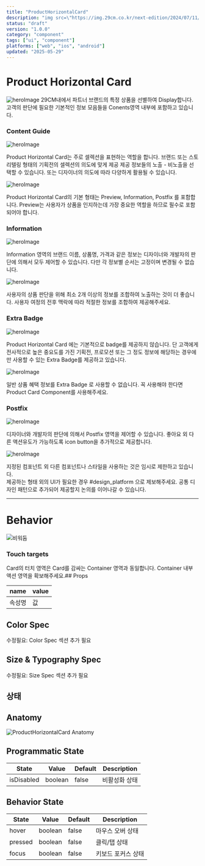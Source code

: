 ```yaml
---
title: "ProductHorizontalCard"
description: "img src=\"https://img.29cm.co.kr/next-edition/2024/07/11/78d7a85e050446b1afcb3ef3dd180fda_20240711175834.jpg\" alt=\"heroImage\" style={{ width: \'100%\', height: \'auto\', borderRadius: \'12px\' }} / 29CM내에서 파"
status: "draft"
version: "1.0.0"
category: "component"
tags: ["ui", "component"]
platforms: ["web", "ios", "android"]
updated: "2025-05-29"
---
```


# Product Horizontal Card

![heroImage](https://img.29cm.co.kr/next-edition/2024/07/11/78d7a85e050446b1afcb3ef3dd180fda_20240711175834.jpg)
29CM내에서 파트너 브랜드의 특정 상품을 선별하여 Display합니다. 고객의 판단에 필요한 기본적인 정보 모음들을 Conents영역 내부에
포함하고 있습니다.

### Content Guide

![heroImage](https://img.29cm.co.kr/next-edition/2024/07/11/727be5ba26654df4be8af78874268650_20240711175431.jpg)

Product Horizontal Card는 주로 셀렉션을 표현하는 역할을 합니다. 브랜드 또는 스토리텔링 형태의 기획전의 셀렉션의 의도에 맞게 제공 제공 정보들의 노출 - 비노출을 선택할 수 있습니다.
또는 디자이너의 의도에 따라 다양하게 활용될 수 있습니다.

![heroImage](https://img.29cm.co.kr/next-edition/2024/07/11/c403c27efbd74ee09c95bbe992565c45_20240711190144.jpg)

Product Horizontal Card의 기본 형태는 Preview, Information, Postfix 를 포함합니다.
Preview는 사용자가 상품을 인지하는데 가장 중요한 역할을 하므로 필수로 포함되어야 합니다.

### Information

![heroImage](https://img.29cm.co.kr/next-edition/2024/07/11/cdb017891bb24597a3e4916d4a3a266f_20240711190924.jpg)

Information 영역의 브랜드 이름, 상품명, 가격과 같은 정보는 디자이너와 개발자의 판단에 의해서 모두 제어할 수 있습니다.
다만 각 정보별 순서는 고정이며 변경될 수 없습니다.

![heroImage](https://img.29cm.co.kr/next-edition/2024/07/11/6612c7e2a4aa4f55bc889075c01fb4be_20240711192810.png)

사용자의 상품 판단을 위해 최소 2개 이상의 정보를 조합하여 노출하는 것이 더 좋습니다. 사용자 여정의 전후 맥락에 따라 적절한 정보를 조합하여 제공해주세요.

### Extra Badge

![heroImage](https://img.29cm.co.kr/next-edition/2024/07/12/f17eeeb0f7a847778ae5531521a70739_20240712175244.jpg)

Product Horizontal Card 에는 기본적으로 badge를 제공하지 않습니다. 단 고객에게 전사적으로 높은 중요도를 가진 기획전, 프로모션 또는 그 정도 정보에 해당하는 경우에만 사용할 수 있는 Extra Badge를 제공하고 있습니다.

![heroImage](https://img.29cm.co.kr/next-edition/2024/07/12/5d0f3731f8164804a06d2c220ee87ca4_20240712175729.png)

일반 상품 혜택 정보를 Extra Badge 로 사용할 수 없습니다. 꼭 사용해야 한다면 Product Card Component를 사용해주세요.

### Postfix

![heroImage](https://img.29cm.co.kr/next-edition/2024/07/11/f016a9d5f0ce47d58fb4d53744e63b7a_20240711191546.jpg)

디자이너와 개발자의 판단에 의해서 Postfix 영역을 제어할 수 있습니다. 좋아요 외 다른 액션유도가 가능하도록 icon button을 추가적으로 제공합니다.

![heroImage](https://img.29cm.co.kr/next-edition/2024/07/11/022a9b85e936463e855028babe802c66_20240711200355.png)

지정된 컴포넌트 외 다른 컴포넌트나 스타일을 사용하는 것은 임시로 제한하고 있습니다.  
제공하는 형태 외의 UI가 필요한 경우 #design_platform 으로 제보해주세요.
공통 디자인 패턴으로 추가되어 제공할지 논의를 이어나갈 수 있습니다.

---

# Behavior

![비워둠](https://img.29cm.co.kr/next-edition/2024/07/12/6e77d1e75f3245138a7b96d71ebb4266_20240712104832.jpg)

### Touch targets

Card의 터치 영역은 Card를 감싸는 Container 영역과 동일합니다. Container 내부 액션 영역을 확보해주세요.## Props

| name | value |
| --- | --- |
| 속성명 | 값 |

## Color Spec

수정필요: Color Spec 섹션 추가 필요

## Size & Typography Spec

수정필요: Size Spec 섹션 추가 필요

## 상태

## Anatomy

![ProductHorizontalCard Anatomy](/images/components/producthorizontalcard/states/producthorizontalcard-anatomy.jpg)

## Programmatic State

| State | Value | Default | Description |
| --- | --- | --- | --- |
| isDisabled | boolean | false | 비활성화 상태 |

## Behavior State

| State | Value | Default | Description |
| --- | --- | --- | --- |
| hover | boolean | false | 마우스 오버 상태 |
| pressed | boolean | false | 클릭/탭 상태 |
| focus | boolean | false | 키보드 포커스 상태 |

